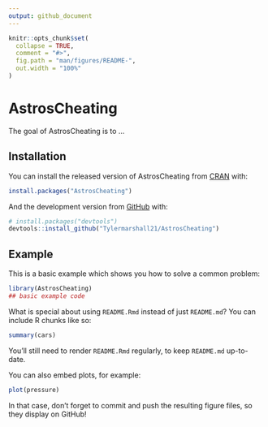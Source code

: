 ```yaml
---
output: github_document
---
```


<!-- README.md is generated from README.Rmd. Please edit that file -->

```r
knitr::opts_chunk$set(
  collapse = TRUE,
  comment = "#>",
  fig.path = "man/figures/README-",
  out.width = "100%"
)
```

# AstrosCheating

<!-- badges: start -->
<!-- badges: end -->

The goal of AstrosCheating is to ...

## Installation

You can install the released version of AstrosCheating from [CRAN](https://CRAN.R-project.org) with:

``` r
install.packages("AstrosCheating")
```

And the development version from [GitHub](https://github.com/) with:

``` r
# install.packages("devtools")
devtools::install_github("Tylermarshall21/AstrosCheating")
```
## Example

This is a basic example which shows you how to solve a common problem:

```r
library(AstrosCheating)
## basic example code
```

What is special about using `README.Rmd` instead of just `README.md`? You can include R chunks like so:

```r
summary(cars)
```

You'll still need to render `README.Rmd` regularly, to keep `README.md` up-to-date.

You can also embed plots, for example:

```r
plot(pressure)
```

In that case, don't forget to commit and push the resulting figure files, so they display on GitHub!
